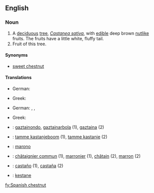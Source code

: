 ==English==
{{wikipedia}}

===Noun===
{{en-noun|sg=[[Spanish]] [[chestnut]]}}

# A [[deciduous]] [[tree]], ''[[Castanea sativa]]'', with [[edible]] deep brown [[nut]]like fruits. The fruits have a little white, fluffy tail.
# Fruit of this tree.

====Synonyms====
*[[sweet chestnut]]

====Translations====
{{trans-top|tree}}
* German: {{t-|de|Kastanienbaum|m}}
{{trans-mid}}
* Greek: {{t|el|καστανιά|tr=kastaniá|f|sc=Grek}}
{{trans-bottom}}

{{trans-top|fruit}}
* German: {{t-|de|Kastanie|f}}, {{t-|de|Esskastanie|f}}, 
{{trans-mid}}
* Greek: {{t|el|κάστανο|tr=kástano|n|sc=Grek}}
{{trans-bottom}}

{{checktrans-top}}
*{{ttbc|Basque}}: [[gaztainondo]], [[gaztainarbola]] (1), [[gaztaina]] (2)
*{{ttbc|Dutch}}: [[tamme kastanjeboom]] (1), [[tamme kastanje]] {{m}} (2)
*{{ttbc|Esperanto}}: [[marono]]
{{ttbc-mid}}
*{{ttbc|French}}: [[châtaignier commun]] {{m}} (1), [[marronier]] {{m}} (1), [[châtain]] {{m}} (2), [[marron]] {{m}} (2)
*{{ttbc|Spanish}}: [[castaño]] {{m}} (1), [[castaña]] {{f}} (2)
*{{ttbc|Turkish}}: [[kestane]]
{{checktrans-bottom}}

[[fy:Spanish chestnut]]